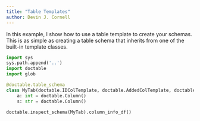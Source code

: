 ```yaml
---
title: "Table Templates"
author: Devin J. Cornell
---
```



In this example, I show how to use a table template to create your schemas. This is as simple as creating a table schema that inherits from one of the built-in template classes. 


```python

import sys
sys.path.append('..')
import doctable
import glob
```



```python
@doctable.table_schema
class MyTab(doctable.IDColTemplate, doctable.AddedColTemplate, doctable.UpdatedColTemplate):
    a: int = doctable.Column()
    s: str = doctable.Column()

doctable.inspect_schema(MyTab).column_info_df()
```
